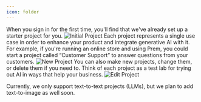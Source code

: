 ```yaml
---
icon: folder
---
```


When you sign in for the first time, you'll find that we've already set up a starter project for you.
<img
  src="/images/manage-projects/initial-project.png"
  alt="Initial Project"
/>
Each project represents a single use case in order to enhance your product and integrate generative AI with it.
For example, if you're running an online store and using Prem, you could start a project called “Customer Support” to answer questions from your customers.
<img
  src="/images/manage-projects/new-project.png"
  alt="New Project"
/>
You can also make new projects, change them, or delete them if you need to. Think of each project as a test lab for trying out AI in ways that help your business.
<img
  src="/images/manage-projects/edit-project.png"
  alt="Edit Project"
/>

<Warning>Currently, we only support text-to-text projects (LLMs), but we plan to add text-to-image as well soon.</Warning>
